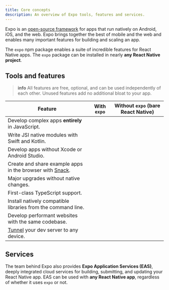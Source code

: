 ```yaml
---
title: Core concepts
description: An overview of Expo tools, features and services.
---
```



Expo is an [open-source framework](https://github.com/expo/expo/) for apps that run natively on Android, iOS, and the web. Expo brings together the best of mobile and the web and enables many important features for building and scaling an app.

The `expo` npm package enables a suite of incredible features for React Native apps. The `expo` package can be installed in nearly **any React Native project**.

## Tools and features

<BoxLink
  title="Expo SDK"
  description="Comprehensive suite of well-tested React Native modules that run on Android, iOS, and web."
  href="/versions/latest/"
  Icon={DocsLogo}
/>
<BoxLink
  title="Develop an app with Expo"
  description="An overview of the development process of building an Expo app to help build a mental model of the core development loop."
  href="/workflow/overview/"
  Icon={BookOpen02Icon}
/>
<BoxLink
  title="Expo Modules API"
  description="Write highly performant native code with modern Swift and Kotlin API."
  href="/modules/overview/"
  Icon={CpuChip01Icon}
/>
<BoxLink
  title="Prebuild"
  description="Separate React from Native to develop from any computer, upgrade easily, white label apps, and maintain larger projects."
  href="/workflow/prebuild/"
  Icon={BookOpen02Icon}
/>
<BoxLink
  title="Expo CLI"
  description="Manage dependencies, compile native apps, develop for the web, and connect to any device with a powerful dev server."
  href="/more/expo-cli/"
  Icon={BookOpen02Icon}
/>
<BoxLink
  title="Expo Go"
  description="Learn React by trying it on your simulator or device."
  href="/get-started/set-up-your-environment/"
  Icon={ExpoGoLogo}
/>

> **info** All features are free, optional, and can be used independently of each other. Unused features add no additional bloat to your app.

| Feature                                                                             | With `expo` | Without `expo` (bare React Native) |
| ----------------------------------------------------------------------------------- | ----------- | ---------------------------------- |
| Develop complex apps **entirely** in JavaScript.                                    | <YesIcon /> | <NoIcon />                         |
| Write JSI native modules with Swift and Kotlin.                                     | <YesIcon /> | <NoIcon />                         |
| Develop apps without Xcode or Android Studio.                                       | <YesIcon /> | <NoIcon />                         |
| Create and share example apps in the browser with [Snack](https://snack.expo.dev/). | <YesIcon /> | <NoIcon />                         |
| Major upgrades without native changes.                                              | <YesIcon /> | <NoIcon />                         |
| First-class TypeScript support.                                                     | <YesIcon /> | <NoIcon />                         |
| Install natively compatible libraries from the command line.                        | <YesIcon /> | <NoIcon />                         |
| Develop performant websites with the same codebase.                                 | <YesIcon /> | <NoIcon />                         |
| [Tunnel](/more/expo-cli/#tunneling) your dev server to any device.                  | <YesIcon /> | <NoIcon />                         |

## Services

The team behind Expo also provides **Expo Application Services (EAS)**, deeply integrated cloud services for building, submitting, and updating your React Native app. EAS can be used with **any React Native app**, regardless of whether it uses `expo` or not.

<BoxLink
  title="Expo Application Services"
  description="The easiest way to build, deploy, and update native apps."
  href="/eas"
  Icon={PlanEnterpriseIcon}
/>
